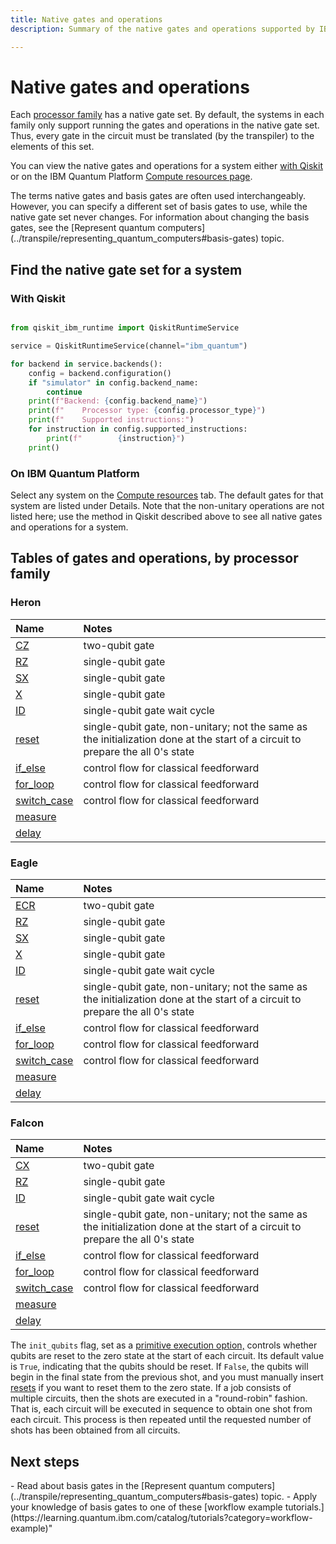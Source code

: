 ```yaml
---
title: Native gates and operations
description: Summary of the native gates and operations supported by IBM Quantum systems

---
```


# Native gates and operations

Each [processor family](processor-types) has a native gate set. By default, the systems in each family only support running the gates and operations in the native gate set. Thus, every gate in the circuit must be translated (by the transpiler) to the elements of this set.

You can view the native gates and operations for a system either [with Qiskit](#native-gates-with-qiskit) or on the IBM Quantum Platform [Compute resources page](#native-gates-on-platform).

<Admonition type="note" title="Basis gates">
The terms native gates and basis gates are often used interchangeably. However, you can specify a different set of basis gates to use, while the native gate set never changes. For information about changing the basis gates, see the [Represent quantum computers](../transpile/representing_quantum_computers#basis-gates) topic.
</Admonition>

## Find the native gate set for a system

<span id="native-gates-with-qiskit"></span>
### With Qiskit

```python

from qiskit_ibm_runtime import QiskitRuntimeService

service = QiskitRuntimeService(channel="ibm_quantum")

for backend in service.backends():
    config = backend.configuration()
    if "simulator" in config.backend_name:
        continue
    print(f"Backend: {config.backend_name}")
    print(f"    Processor type: {config.processor_type}")
    print(f"    Supported instructions:")
    for instruction in config.supported_instructions:
        print(f"        {instruction}")
    print()
```

<span id="native-gates-on-platform"></span>
### On IBM Quantum Platform

Select any system on the [Compute resources](https://quantum.ibm.com/services/resources) tab. The default gates for that system are listed under Details. Note that the non-unitary operations are not listed here; use the method in Qiskit described above to see all native gates and operations for a system.

## Tables of gates and operations, by processor family

### Heron

| Name |  Notes |
| :--- | :--- |
| [CZ](/api/qiskit/qiskit.circuit.library.CZGate) | two-qubit gate |
| [RZ](/api/qiskit/qiskit.circuit.library.RZGate) | single-qubit gate |
| [SX](/api/qiskit/qiskit.circuit.library.SXGate)  |single-qubit gate |
| [X](/api/qiskit/qiskit.circuit.library.XGate)  | single-qubit gate |
| [ID](/api/qiskit/qiskit.circuit.library.IGate) | single-qubit gate wait cycle |
| [reset](/api/qiskit/qiskit.circuit.library.Reset)  | single-qubit gate, non-unitary; not the same as the initialization done at the start of a circuit to prepare the all 0's state |
| [if_else](/api/qiskit/qiskit.circuit.IfElseOp) | control flow for classical feedforward |
| [for_loop](/api/qiskit/qiskit.circuit.ForLoopOp) | control flow for classical feedforward |
| [switch_case](/api/qiskit/qiskit.circuit.SwitchCaseOp) | control flow for classical feedforward |
| [measure](/api/qiskit/qiskit.circuit.library.Measure) | |
| [delay](/api/qiskit/qiskit.circuit.Delay) |  |

### Eagle

| Name |  Notes |
| :--- | :--- |
| [ECR](/api/qiskit/qiskit.circuit.library.ECRGate) | two-qubit gate |
| [RZ](/api/qiskit/qiskit.circuit.library.RZGate) | single-qubit gate |
| [SX](/api/qiskit/qiskit.circuit.library.SXGate)  |single-qubit gate |
| [X](/api/qiskit/qiskit.circuit.library.XGate)  | single-qubit gate |
| [ID](/api/qiskit/qiskit.circuit.library.IGate) | single-qubit gate wait cycle |
| [reset](/api/qiskit/qiskit.circuit.library.Reset)  | single-qubit gate, non-unitary; not the same as the initialization done at the start of a circuit to prepare the all 0's state |
| [if_else](/api/qiskit/qiskit.circuit.IfElseOp) | control flow for classical feedforward |
| [for_loop](/api/qiskit/qiskit.circuit.ForLoopOp) | control flow for classical feedforward |
| [switch_case](/api/qiskit/qiskit.circuit.SwitchCaseOp) | control flow for classical feedforward |
| [measure](/api/qiskit/qiskit.circuit.library.Measure) | |
| [delay](/api/qiskit/qiskit.circuit.Delay) |  |

### Falcon

| Name |  Notes |
| :--- | :--- |
| [CX](/api/qiskit/qiskit.circuit.library.CXGate)  | two-qubit gate |
| [RZ](/api/qiskit/qiskit.circuit.library.RZGate) | single-qubit gate |
| [ID](/api/qiskit/qiskit.circuit.library.IGate) | single-qubit gate wait cycle |
| [reset](/api/qiskit/qiskit.circuit.library.Reset)  | single-qubit gate, non-unitary; not the same as the initialization done at the start of a circuit to prepare the all 0's state |
| [if_else](/api/qiskit/qiskit.circuit.IfElseOp) | control flow for classical feedforward |
| [for_loop](/api/qiskit/qiskit.circuit.ForLoopOp) | control flow for classical feedforward |
| [switch_case](/api/qiskit/qiskit.circuit.SwitchCaseOp) | control flow for classical feedforward |
| [measure](/api/qiskit/qiskit.circuit.library.Measure) | |
| [delay](/api/qiskit/qiskit.circuit.Delay) |  |


<Admonition type="tip" title="The init_qubits flag">

The `init_qubits` flag, set as a [primitive execution option,](/api/qiskit-ibm-runtime/qiskit_ibm_runtime.options.ExecutionOptions) controls whether qubits are reset to the zero state at the start of each circuit. Its default value is `True`, indicating that the qubits should be reset. If `False`, the qubits will begin in the final state from the previous shot, and you must manually insert [resets](/api/qiskit/qiskit.circuit.library.Reset) if you want to reset them to the zero state. If a job consists of multiple circuits, then the shots are executed in a "round-robin" fashion. That is, each circuit will be executed in sequence to obtain one shot from each circuit. This process is then repeated until the requested number of shots has been obtained from all circuits.
</Admonition>

## Next steps

<Admonition type="tip" title="Recommendations">
    - Read about basis gates in the [Represent quantum computers](../transpile/representing_quantum_computers#basis-gates) topic.
    - Apply your knowledge of basis gates to one of these [workflow example tutorials.](https://learning.quantum.ibm.com/catalog/tutorials?category=workflow-example)"
</Admonition>

